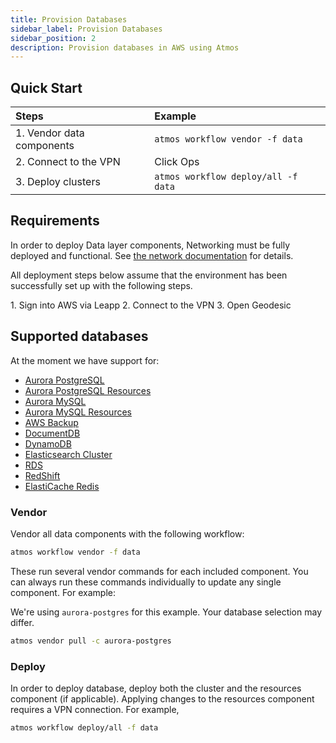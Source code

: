 ```yaml
---
title: Provision Databases
sidebar_label: Provision Databases
sidebar_position: 2
description: Provision databases in AWS using Atmos
---
```


## Quick Start

| Steps                     | Example                             |
| :------------------------ | :---------------------------------- |
| 1. Vendor data components | `atmos workflow vendor -f data`     |
| 2. Connect to the VPN     | Click Ops                           |
| 3. Deploy clusters        | `atmos workflow deploy/all -f data` |

## Requirements

In order to deploy Data layer components, Networking must be fully deployed and functional. See [the network documentation](/layers/network) for details.

All deployment steps below assume that the environment has been successfully set up with the following steps.

<Steps>
  1. Sign into AWS via Leapp
  2. Connect to the VPN
  3. Open Geodesic
</Steps>

## Supported databases

At the moment we have support for:

- [Aurora PostgreSQL](/components/library/aws/aurora-postgres/)
- [Aurora PostgreSQL Resources](/components/library/aws/aurora-postgres-resources/)
- [Aurora MySQL](/components/library/aws/aurora-mysql/)
- [Aurora MySQL Resources](/components/library/aws/aurora-mysql-resources/)
- [AWS Backup](/components/library/aws/aws-backup/)
- [DocumentDB](/components/library/aws/documentdb/)
- [DynamoDB](/components/library/aws/dynamodb/)
- [Elasticsearch Cluster](/components/library/aws/elasticsearch/)
- [RDS](/components/library/aws/rds/)
- [RedShift](/components/library/aws/redshift/)
- [ElastiCache Redis](/components/library/aws/elasticache-redis/)

### Vendor

Vendor all data components with the following workflow:

```bash
atmos workflow vendor -f data
```

These run several vendor commands for each included component. You can always run these commands individually to update
any single component. For example:

<Note title="note">We're using `aurora-postgres` for this example. Your database selection may differ.</Note>

```bash
atmos vendor pull -c aurora-postgres
```

### Deploy

In order to deploy database, deploy both the cluster and the resources component (if applicable). Applying changes to
the resources component requires a VPN connection. For example,

```bash
atmos workflow deploy/all -f data
```
